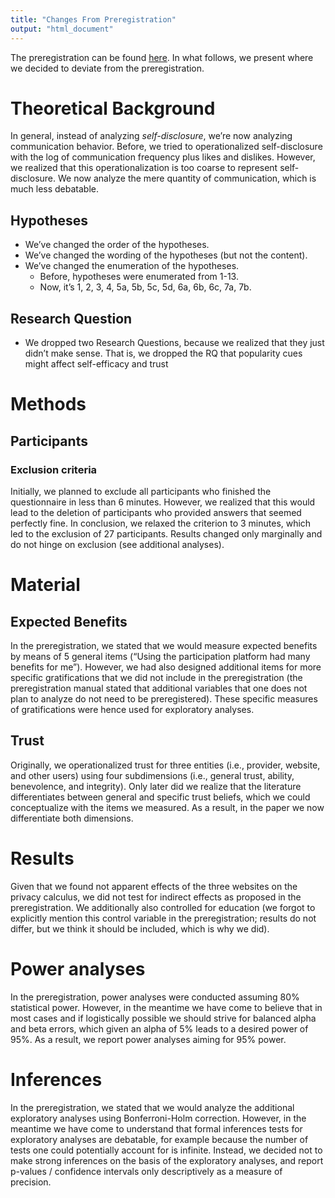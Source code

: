 ```yaml
---
title: "Changes From Preregistration"
output: "html_document"
---
```


The preregistration can be found [here](https://osf.io/a6tzc/?view_only=5d0ef9fe5e1745878cd1b19273cdf859). In what follows, we present where we decided to deviate from the preregistration.

# Theoretical Background

In general, instead of analyzing _self-disclosure_, we're now analyzing communication behavior. Before, we tried to operationalized self-disclosure with the log of communication frequency plus likes and dislikes. However, we realized that this operationalization is too coarse to represent self-disclosure. We now analyze the mere quantity of communication, which is much less debatable.

## Hypotheses

 -	We've changed the order of the hypotheses.
 -	We've changed the wording of the hypotheses (but not the content).
 -  We've changed the enumeration of the hypotheses. 
    - Before, hypotheses were enumerated from 1-13.
    - Now, it's 1, 2, 3, 4, 5a, 5b, 5c, 5d, 6a, 6b, 6c, 7a, 7b.

## Research Question

 -  We dropped two Research Questions, because we realized that they just didn't make sense. That is, we dropped the RQ that popularity cues might affect self-efficacy and trust

# Methods
## Participants
### Exclusion criteria

Initially, we planned to exclude all participants who finished the questionnaire in less than 6 minutes. However, we realized that this would lead to the deletion of participants who provided answers that seemed perfectly fine. In conclusion, we relaxed the criterion to 3 minutes, which led to the exclusion of 27 participants. Results changed only marginally and do not hinge on exclusion (see additional analyses).

# Material
## Expected Benefits

In the preregistration, we stated that we would measure expected benefits by means of 5 general items (“Using the participation platform had many benefits for me”). However, we had also designed additional items for more specific gratifications that we did not include in the preregistration (the preregistration manual stated that additional variables that one does not plan to analyze do not need to be preregistered). These specific measures of gratifications were hence used for exploratory analyses.

## Trust

Originally, we operationalized trust for three entities (i.e., provider, website, and other users) using four subdimensions (i.e., general trust, ability, benevolence, and integrity). Only later did we realize that the literature differentiates between general and specific trust beliefs, which we could conceptualize with the items we measured. As a result, in the paper we now differentiate both dimensions.

# Results

Given that we found not apparent effects of the three websites on the privacy calculus, we did not test for indirect effects as proposed in the preregistration. We additionally also controlled for education (we forgot to explicitly mention this control variable in the preregistration; results do not differ, but we think it should be included, which is why we did).

# Power analyses

In the preregistration, power analyses were conducted assuming 80% statistical power. However, in the meantime we have come to believe that in most cases and if logistically possible we should strive for balanced alpha and beta errors, which given an alpha of 5% leads to a desired power of 95%. As a result, we report power analyses aiming for 95% power.

# Inferences

In the preregistration, we stated that we would analyze the additional exploratory analyses using Bonferroni-Holm correction. However, in the meantime we have come to understand that formal inferences tests for exploratory analyses are debatable, for example because the number of tests one could potentially account for is infinite. Instead, we decided not to make strong inferences on the basis of the exploratory analyses, and report p-values / confidence intervals only descriptively as a measure of precision.
